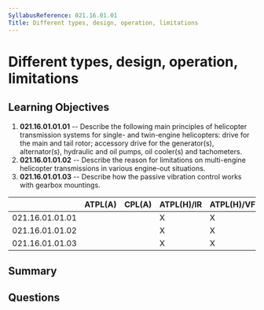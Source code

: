 ```yaml
---
SyllabusReference: 021.16.01.01
Title: Different types, design, operation, limitations
---
```


# Different types, design, operation, limitations

## Learning Objectives

1.  **021.16.01.01.01** -- Describe the following main principles of helicopter
    transmission systems for single- and twin-engine helicopters: drive for the
    main and tail rotor; accessory drive for the generator(s), alternator(s),
    hydraulic and oil pumps, oil cooler(s) and tachometers.
2.  **021.16.01.01.02** -- Describe the reason for limitations on multi-engine
    helicopter transmissions in various engine-out situations.
3.  **021.16.01.01.03** -- Describe how the passive vibration control works with
    gearbox mountings.

|                 | ATPL(A) | CPL(A) | ATPL(H)/IR | ATPL(H)/VFR | CPL(H) | IR | CBIR(A) |
| --------------- | ------- | ------ | ---------- | ----------- | ------ | -- | ------- |
| 021.16.01.01.01 |         |        | X          | X           | X      |    |         |
| 021.16.01.01.02 |         |        | X          | X           | X      |    |         |
| 021.16.01.01.03 |         |        | X          | X           | X      |    |         |

## Summary

## Questions
